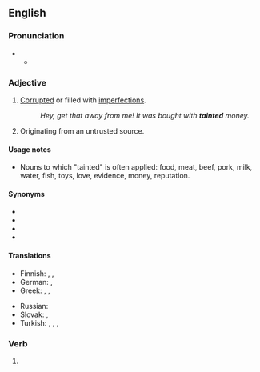 ==English==

===Pronunciation===
* {{IPA|en|/ˈteɪntɪd/}}
** {{audio|en|LL-Q1860 (eng)-Vealhurl-tainted.wav|Audio (RP)}}

===Adjective===
{{en-adj}}

# [[corrupt|Corrupted]] or filled with [[imperfection]]s.
#: ''Hey, get that away from me! It was bought with '''tainted''' money.''
# {{lb|en|computer security|of data}} Originating from an untrusted source.
#: {{ux|en|Do not use '''tainted''' values in SQL queries.}}

====Usage notes====
* Nouns to which "tainted" is often applied: food, meat, beef, pork, milk, water, fish, toys, love, evidence, money, reputation.

====Synonyms====
* {{l|en|contaminated}}
* {{l|en|corrupt}}
* {{l|en|impure}}
* {{l|en|imperfect}}

====Translations====
{{trans-top|corrupted or filled with imperfections}}
* Finnish: {{t+|fi|pilaantunut}}, {{t+|fi|saastunut}}, {{t+|fi|turmeltunut}}
* German: {{t|de|unrein}}, {{t+|de|verdorben}}
* Greek: {{t+|el|ανήθικος}}, {{t+|el|διεφθαρμένος}}, {{t+|el|φαύλος}}
{{trans-mid}}
* Russian: {{t+|ru|гря́зный}}
* Slovak: {{t|sk|špinavý}}, {{t|sk|skazený}}
* Turkish: {{t+|tr|kirli}}, {{t+|tr|murdar}}, {{t+|tr|çirkef}}, {{t+|tr|pis}}
{{trans-bottom}}

===Verb===
{{head|en|verb form}}

# {{en-past of|taint}}